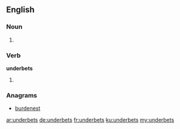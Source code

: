 ==English==

===Noun===
{{head|en}}

# {{plural of|underbet}}

===Verb===
'''underbets'''

# {{en-third-person singular of|underbet}}

===Anagrams===
* [[burdenest#English|burdenest]]

[[ar:underbets]]
[[de:underbets]]
[[fr:underbets]]
[[ku:underbets]]
[[my:underbets]]